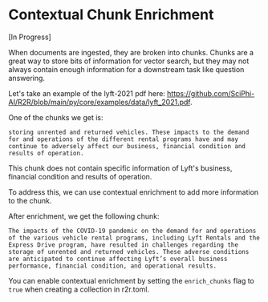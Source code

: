 # Contextual Chunk Enrichment

[In Progress]

When documents are ingested, they are broken into chunks. Chunks are a great way to store bits of information for vector search, but they may not always contain enough information for a downstream task like question answering.

Let's take an example of the lyft-2021 pdf here: https://github.com/SciPhi-AI/R2R/blob/main/py/core/examples/data/lyft_2021.pdf.

One of the chunks we get is:

```
storing unrented and returned vehicles. These impacts to the demand for and operations of the different rental programs have and may continue to adversely affect our business, financial condition and results of operation.
```

This chunk does not contain specific information of Lyft's business, financial condition and results of operation.

To address this, we can use contextual enrichment to add more information to the chunk.

After enrichment, we get the following chunk:

```
The impacts of the COVID-19 pandemic on the demand for and operations of the various vehicle rental programs, including Lyft Rentals and the Express Drive program, have resulted in challenges regarding the storage of unrented and returned vehicles. These adverse conditions are anticipated to continue affecting Lyft’s overall business performance, financial condition, and operational results.
```

You can enable contextual enrichment by setting the `enrich_chunks` flag to `true` when creating a collection in r2r.toml.
